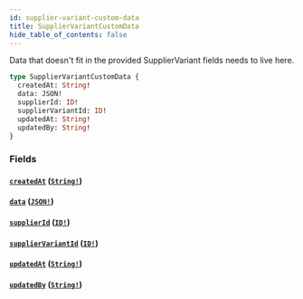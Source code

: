 ```yaml
---
id: supplier-variant-custom-data
title: SupplierVariantCustomData
hide_table_of_contents: false
---
```



Data that doesn't fit in the provided SupplierVariant fields needs to live here.

```graphql
type SupplierVariantCustomData {
  createdAt: String!
  data: JSON!
  supplierId: ID!
  supplierVariantId: ID!
  updatedAt: String!
  updatedBy: String!
}
```


### Fields

#### [`createdAt`](#) ([`String!`](/supply/api/graphql-admin/reference/scalars/string))




#### [`data`](#) ([`JSON!`](/supply/api/graphql-admin/reference/scalars/json))




#### [`supplierId`](#) ([`ID!`](/supply/api/graphql-admin/reference/scalars/id))




#### [`supplierVariantId`](#) ([`ID!`](/supply/api/graphql-admin/reference/scalars/id))




#### [`updatedAt`](#) ([`String!`](/supply/api/graphql-admin/reference/scalars/string))




#### [`updatedBy`](#) ([`String!`](/supply/api/graphql-admin/reference/scalars/string))






